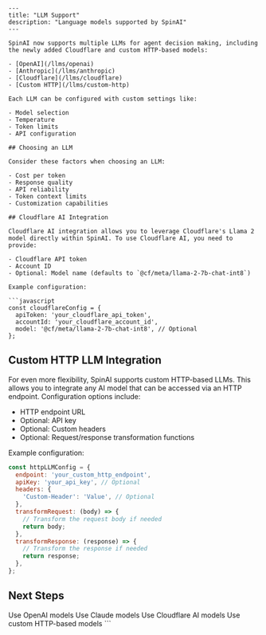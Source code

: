 ```mdx
---
title: "LLM Support"
description: "Language models supported by SpinAI"
---

SpinAI now supports multiple LLMs for agent decision making, including the newly added Cloudflare and custom HTTP-based models:

- [OpenAI](/llms/openai)
- [Anthropic](/llms/anthropic)
- [Cloudflare](/llms/cloudflare)
- [Custom HTTP](/llms/custom-http)

Each LLM can be configured with custom settings like:

- Model selection
- Temperature
- Token limits
- API configuration

## Choosing an LLM

Consider these factors when choosing an LLM:

- Cost per token
- Response quality
- API reliability
- Token context limits
- Customization capabilities

## Cloudflare AI Integration

Cloudflare AI integration allows you to leverage Cloudflare's Llama 2 model directly within SpinAI. To use Cloudflare AI, you need to provide:

- Cloudflare API token
- Account ID
- Optional: Model name (defaults to `@cf/meta/llama-2-7b-chat-int8`)

Example configuration:

```javascript
const cloudflareConfig = {
  apiToken: 'your_cloudflare_api_token',
  accountId: 'your_cloudflare_account_id',
  model: '@cf/meta/llama-2-7b-chat-int8', // Optional
};
```

## Custom HTTP LLM Integration

For even more flexibility, SpinAI supports custom HTTP-based LLMs. This allows you to integrate any AI model that can be accessed via an HTTP endpoint. Configuration options include:

- HTTP endpoint URL
- Optional: API key
- Optional: Custom headers
- Optional: Request/response transformation functions

Example configuration:

```javascript
const httpLLMConfig = {
  endpoint: 'your_custom_http_endpoint',
  apiKey: 'your_api_key', // Optional
  headers: {
    'Custom-Header': 'Value', // Optional
  },
  transformRequest: (body) => {
    // Transform the request body if needed
    return body;
  },
  transformResponse: (response) => {
    // Transform the response if needed
    return response;
  },
};
```

## Next Steps

<CardGroup>
  <Card title="OpenAI Setup" icon="openai" href="/llms/openai">
    Use OpenAI models
  </Card>
  <Card title="Anthropic Setup" icon="brain" href="/llms/anthropic">
    Use Claude models
  </Card>
  <Card title="Cloudflare Setup" icon="cloud" href="/llms/cloudflare">
    Use Cloudflare AI models
  </Card>
  <Card title="Custom HTTP Setup" icon="code" href="/llms/custom-http">
    Use custom HTTP-based models
  </Card>
</CardGroup>
```